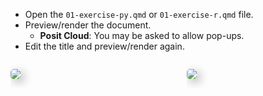 * Open the `01-exercise-py.qmd` or `01-exercise-r.qmd` file.
* Preview/render the document.
  * **Posit Cloud**: You may be asked to allow pop-ups.
* Edit the title and preview/render again.

::::: columns
:::: {.column width="48%"}
![](../images/rstudio-preview.png){style="box-shadow: 5px 5px 15px rgba(0, 0, 0, 0.3); border-radius: 5px;"}
::::

:::: {.column width="4%"}
::::

:::: {.column width="48%"}
![](../images/positron-preview.png){ style="box-shadow: 5px 5px 15px rgba(0, 0, 0, 0.3); border-radius: 5px;"}

::::
:::::
